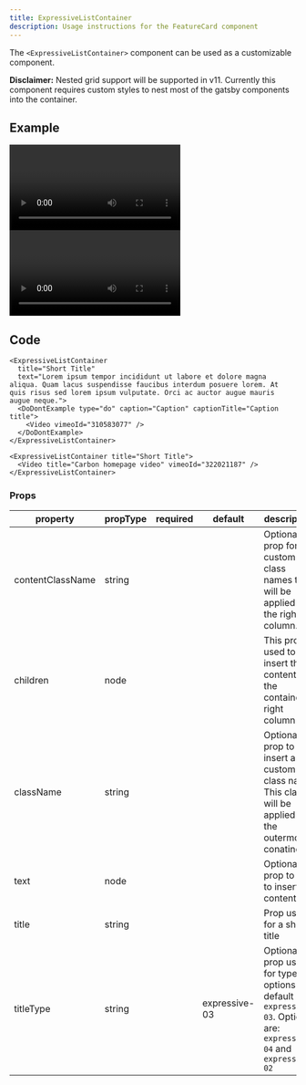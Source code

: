 ```yaml
---
title: ExpressiveListContainer
description: Usage instructions for the FeatureCard component
---
```



<PageDescription>

The `<ExpressiveListContainer>` component can be used as a customizable
component.

</PageDescription>

<InlineNotification kind="warning">

**Disclaimer:** Nested grid support will be supported in v11. Currently this
component requires custom styles to nest most of the gatsby components into the
container.

</InlineNotification>

## Example

<ExpressiveListContainer
  title="Short Title"
  text="Lorem ipsum tempor incididunt ut labore et dolore magna aliqua. Quam lacus suspendisse faucibus interdum posuere lorem. At quis risus sed lorem ipsum vulputate. Orci ac auctor augue mauris augue neque.">
  <DoDontExample type="do" caption="Caption" captionTitle="Caption title">
    <Video vimeoId="310583077" />
  </DoDontExample>
</ExpressiveListContainer>
<ExpressiveListContainer title="Short Title">
  <Video title="Carbon homepage video" vimeoId="322021187" />
</ExpressiveListContainer>

## Code

<Title>Content only</Title>

```mdx path=components/ExpressiveListContainer/ExpressiveListContainer.js src=https://github.com/carbon-design-system/gatsby-theme-carbon/tree/main/packages/gatsby-theme-carbon/src/components/ExpressiveListContainer
<ExpressiveListContainer
  title="Short Title"
  text="Lorem ipsum tempor incididunt ut labore et dolore magna aliqua. Quam lacus suspendisse faucibus interdum posuere lorem. At quis risus sed lorem ipsum vulputate. Orci ac auctor augue mauris augue neque.">
  <DoDontExample type="do" caption="Caption" captionTitle="Caption title">
    <Video vimeoId="310583077" />
  </DoDontExample>
</ExpressiveListContainer>

<ExpressiveListContainer title="Short Title">
  <Video title="Carbon homepage video" vimeoId="322021187" />
</ExpressiveListContainer>
```

### Props

| property         | propType | required | default       | description                                                                                                        |
| ---------------- | -------- | -------- | ------------- | ------------------------------------------------------------------------------------------------------------------ |
| contentClassName | string   |          |               | Optional prop for custom class names this will be applied to the right column.                                     |
| children         | node     |          |               | This prop is used to insert the contents of the container right column                                             |
| className        | string   |          |               | Optional prop to insert a custom class name. This class will be applied to the outermost conatiner                 |
| text             | node     |          |               | Optional prop to use to insert content text                                                                        |
| title            | string   |          |               | Prop used for a short title                                                                                        |
| titleType        | string   |          | expressive-03 | Optional prop used for type options - default is `expressive-03`. Options are: `expressive-04` and `expressive-02` |
